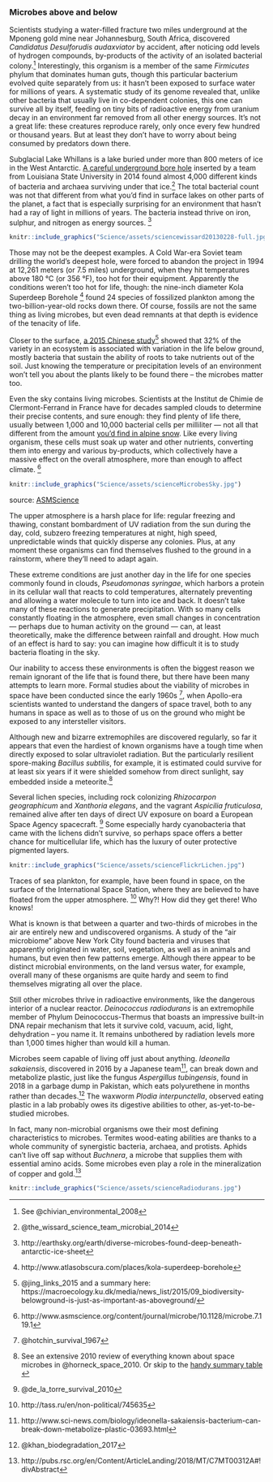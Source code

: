 ### Microbes above and below

Scientists studying a water-filled fracture two miles underground at the Mponeng gold mine near Johannesburg, South Africa, discovered _Candidatus Desulforudis audaxviator_ by accident, after noticing odd levels of hydrogen compounds, by-products of the activity of an isolated bacterial colony.^[See @chivian_environmental_2008] Interestingly, this organism is a member of the same _Firmicutes_ phylum that dominates human guts, though this particular bacterium evolved quite separately from us: it hasn’t been exposed to surface water for millions of years. A systematic study of its genome revealed that, unlike other bacteria that usually live in co-dependent colonies, this one can survive all by itself, feeding on tiny bits of radioactive energy from uranium decay in an environment far removed from all other energy sources. It’s not a great life: these creatures reproduce rarely, only once every few hundred or thousand years. But at least they don’t have to worry about being consumed by predators down there.

Subglacial Lake Whillans is a lake buried under more than 800 meters of ice in the West Antarctic. [A careful underground bore hole](http://www.nature.com/nature/journal/v512/n7514/full/nature13667.html) inserted by a team from Louisiana State University in 2014 found almost 4,000 different kinds of bacteria and archaea surviving under that ice.^[@the_wissard_science_team_microbial_2014] The total bacterial count was not that different from what you’d find in surface lakes on other parts of the planet, a fact that is especially surprising for an environment that hasn’t had a ray of light in millions of years. The bacteria instead thrive on iron, sulphur, and nitrogen as energy sources. ^[http://earthsky.org/earth/diverse-microbes-found-deep-beneath-antarctic-ice-sheet]


```r
knitr::include_graphics("Science/assets/sciencewissard20130228-full.jpg")
```



Those may not be the deepest examples. A Cold War-era Soviet team drilling the world’s deepest hole, were forced to abandon the project in 1994 at 12,261 meters (or 7.5 miles) underground, when they hit temperatures above 180 °C (or 356 °F), too hot for their equipment. Apparently the conditions weren’t too hot for life, though: the nine-inch diameter Kola Superdeep Borehole ^[http://www.atlasobscura.com/places/kola-superdeep-borehole] found 24 species of fossilized plankton among the two-billion-year-old rocks down there. Of course, fossils are not the same thing as living microbes, but even dead remnants at that depth is evidence of the tenacity of life.

Closer to the surface, [a 2015 Chinese study](https://www.nature.com/articles/ncomms9159)^[@jing_links_2015 and a summary here: https://macroecology.ku.dk/media/news_list/2015/09_biodiversity-belowground-is-just-as-important-as-aboveground/] showed that 32% of the variety in an ecosystem is associated with variation in the life below ground, mostly bacteria that sustain the ability of roots to take nutrients out of the soil. Just knowing the temperature or precipitation levels of an environment won't tell you about the plants likely to be found there -- the microbes matter too.

Even the sky contains living microbes. Scientists at the Institut de Chimie de Clermont-Ferrand in France have for decades sampled clouds to determine their precise contents, and sure enough: they find plenty of life there, usually between 1,000 and 10,000 bacterial cells per milliliter — not all that different from the amount [you’d find in alpine snow](http://www.livescience.com/26645-microbes-in-the-sky.html). Like every living organism, these cells must soak up water and other nutrients, converting them into energy and various by-products, which collectively have a massive effect on the overall atmosphere, more than enough to affect climate. ^[http://www.asmscience.org/content/journal/microbe/10.1128/microbe.7.119.1]

```r
knitr::include_graphics("Science/assets/scienceMicrobesSky.jpg")
```


source: [ASMScience](http://www.asmscience.org/content/journal/microbe/10.1128/microbe.7.119.1)

The upper atmosphere is a harsh place for life: regular freezing and thawing, constant bombardment of UV radiation from the sun during the day, cold, subzero freezing temperatures at night, high speed, unpredictable winds that quickly disperse any colonies. Plus, at any moment these organisms can find themselves flushed to the ground in a rainstorm, where they’ll need to adapt again.

These extreme conditions are just another day in the life for one species commonly found in clouds, _Pseudomonas syringae_, which harbors a protein in its cellular wall that reacts to cold temperatures, alternately preventing and allowing a water molecule to turn into ice and back. It doesn’t take many of these reactions to generate precipitation. With so many cells constantly floating in the atmosphere, even small changes in concentration — perhaps due to human activity on the ground — can, at least theoretically, make the difference between rainfall and drought. How much of an effect is hard to say: you can imagine how difficult it is to study bacteria floating in the sky.

Our inability to access these environments is often the biggest reason we remain ignorant of the life that is found there, but there have been many attempts to learn more. Formal studies about the viability of microbes in space have been conducted since the early 1960s ^[@hotchin_survival_1967], when Apollo-era scientists wanted to understand the dangers of space travel, both to any humans in space as well as to those of us on the ground who might be exposed to any intersteller visitors.  

Although new and bizarre extremophiles are discovered regularly, so far it appears that even the hardiest of known organisms have a tough time when directly exposed to solar ultraviolet radiation. But the particularly resilient spore-making _Bacillus subtilis_, for example, it is estimated could survive for at least six years if it were shielded somehow from direct sunlight, say embedded inside a meteorite.^[See an extensive 2010 review of everything known about space microbes in @horneck_space_2010.  Or skip to the [handy summary table](https://www.ncbi.nlm.nih.gov/pmc/articles/PMC2832349/table/t3/) ]

Several lichen species, including rock colonizing *Rhizocarpon geographicum* and *Xanthoria elegans*,  and the vagrant *Aspicilia fruticulosa*, remained alive after ten days of direct UV exposure on board a European Space Agency spacecraft. ^[@de_la_torre_survival_2010] Some especially hardy cyanobacteria that came with the lichens didn't survive, so perhaps  space offers a better chance for multicellular life, which has the luxury of outer protective pigmented layers.

```r
knitr::include_graphics("Science/assets/scienceFlickrLichen.jpg")
```


Traces of sea plankton, for example, have been found in space, on the surface of the International Space Station, where they are believed to have floated from the upper atmosphere. ^[http://tass.ru/en/non-political/745635] Why?! How did they get there! Who knows!

What is known is that between a quarter and two-thirds of microbes in the air are entirely new and undiscovered organisms. A study of the “air microbiome” above New York City found bacteria and viruses that apparently originated in water, soil, vegetation, as well as in animals and humans, but even then few patterns emerge. Although there appear to be distinct microbial environments, on the land versus water, for example, overall many of these organisms are quite hardy and seem to find themselves migrating all over the place.



Still other microbes thrive in radioactive environments, like the dangerous interior of a nuclear reactor. *Deinococcus radiodurans* is an extremophile member of Phylum Deinococcus-Thermus that boasts an impressive built-in DNA repair mechanism that lets it survive cold, vacuum, acid, light, dehydration – you name it. It remains unbothered by radiation levels more than 1,000 times higher than would kill a human.

Microbes seem capable of living off just about anything. _Ideonella sakaiensis_, discovered in 2016 by a Japanese team^[http://www.sci-news.com/biology/ideonella-sakaiensis-bacterium-can-break-down-metabolize-plastic-03693.html], can break down and metabolize plastic, just like the fungus *Aspergillus tubingensis*, found in 2018 in a garbage dump in Pakistan, which eats polyurethene in months rather than decades.^[ @khan_biodegradation_2017] The waxworm _Plodia interpunctella_, observed eating plastic in a lab probably owes its digestive abilities to other, as-yet-to-be-studied microbes.

In fact, many non-microbial organisms owe their most defining characteristics to microbes. Termites wood-eating abilities are thanks to a whole community of synergistic bacteria, archaea, and protists. Aphids can't live off sap without  _Buchnera_, a microbe that supplies them with essential amino acids.  Some microbes even play a role in the mineralization of copper and gold.^[http://pubs.rsc.org/en/Content/ArticleLanding/2018/MT/C7MT00312A#!divAbstract]



<!--
![Deinococcus radiodurans](https://upload.wikimedia.org/wikipedia/commons/7/73/Deinococcus\_radiodurans.jpg)
-->

```r
knitr::include_graphics("Science/assets/scienceRadiodurans.jpg")
```

